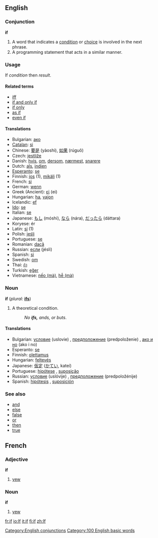 ==English==

{{rank|no|them|when|51|if|there|more|out}}

===Conjunction===
'''if'''

#A word that indicates a [[condition]] or [[choice]] is involved in the next phrase.
#A programming statement that acts in a similar manner.

===Usage===
If ''condition'' then ''result''.

====Related terms====
*[[iff]]
*[[if and only if]]
*[[if only]]
*[[as if]]
*[[even if]]

====Translations====
*Bulgarian: [[ако]]
*[[Catalan]]: [[si]]
*Chinese: [[要是]] (yàoshì), [[如果]] (rúguǒ)
*Czech: [[jestliže]]
*Danish: [[hvis]], [[om]], [[dersom]], [[nærmest]], [[snarere]]
*Dutch: [[als]], [[indien]]
*[[Esperanto]]: [[se]]
*Finnish: [[jos]] (1), [[mikäli]] (1)
*French: [[si]]
*German: [[wenn]]
*Greek (Ancient): [[εἰ]] (ei)
*Hungarian: [[ha]], [[vajon]]
*Icelandic: [[ef]]
*[[Ido]]: [[se]]
*Italian: [[se]]
*Japanese: [[もし]] (móshi), [[なら]] (nára), [[だったら]] (dáttara)
*Koryese: ér
*Latin: [[si]] (1)
*Polish: [[jeśli]]
*Portuguese: [[se]]
*Romanian: [[dacă]]
*Russian: [[если]] (jésli)
*Spanish: [[si]]
*Swedish: [[om]]
*Thai: [[ถ้า]]
*Turkish: [[eğer]]
*Vietnamese: [[nếo|nếo (mà)]], [[hễ|hễ (mà)]]

===Noun===
'''if'''  (''plural:'' '''[[ifs]]''')
# A theoretical condition.
#:''No '''ifs,''' ands, or buts''.

====Translations====
*Bulgarian: [[условие]] (uslovie) {{n}}, [[предположение]] (predpoloženie) {{n}}, [[ако и но]] (ako i no)
*Esperanto: [[se]]
*Finnish: [[olettamus]]
*Hungarian: [[feltevés]]
*Japanese: [[仮定]] ([[かてい]], kateí)
*Portuguese: [[hipótese]] {{f}}, [[suposição]] {{f}}
*Russian: [[условие]] (uslóvije) {{n}}, [[предположение]] (predpoložénije) {{n}}
*Spanish: [[hipótesis]] {{f}}, [[suposición]] {{f}}

===See also===
*[[and]]
*[[else]]
*[[false]]
*[[or]]
*[[then]]
*[[true]]

==French==

===Adjective===
'''if'''
# [[yew]]
===Noun===
'''if'''
# [[yew]]
[[Category:English conjunctions]]
[[Category:100 English basic words]]

[[fr:if]]
[[io:If]]
[[it:if]]
[[fi:if]]
[[zh:If]]